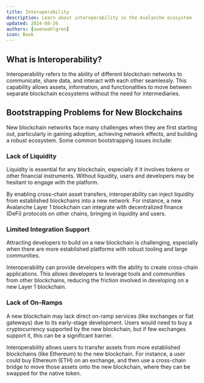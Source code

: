 ```yaml
---
title: Interoperability
description: Learn about interoperability in the Avalanche ecosystem
updated: 2024-08-26
authors: [owenwahlgren]
icon: Book
---
```


## What is Interoperability?
Interoperability refers to the ability of different blockchain networks to communicate, share data, and interact with each other seamlessly. This capability allows assets, information, and functionalities to move between separate blockchain ecosystems without the need for intermediaries.

## Bootstrapping Problems for New Blockchains
New blockchain networks face many challenges when they are first starting out, particularly in gaining adoption, achieving network effects, and building a robust ecosystem. Some common bootstrapping issues include:

### Lack of Liquidity
Liquidity is essential for any blockchain, especially if it involves tokens or other financial instruments. Without liquidity, users and developers may be hesitant to engage with the platform.

By enabling cross-chain asset transfers, interoperability can inject liquidity from established blockchains into a new network. For instance, a new Avalanche Layer 1 blockchain can integrate with decentralized finance (DeFi) protocols on other chains, bringing in liquidity and users.
### Limited Integration Support
Attracting developers to build on a new blockchain is challenging, especially when there are more established platforms with robust tooling and large communities.

Interoperability can provide developers with the ability to create cross-chain applications. This allows developers to leverage tools and communities from other blockchains, reducing the friction involved in developing on a new Layer 1 blockchain.

### Lack of On-Ramps
A new blockchain may lack direct on-ramp services (like exchanges or fiat gateways) due to its early-stage development. Users would need to buy a cryptocurrency supported by the new blockchain, but if few exchanges support it, this can be a significant barrier.

Interoperability allows users to transfer assets from more established blockchains (like Ethereum) to the new blockchain. For instance, a user could buy Ethereum (ETH) on an exchange, and then use a cross-chain bridge to move those assets onto the new blockchain, where they can be swapped for the native token.